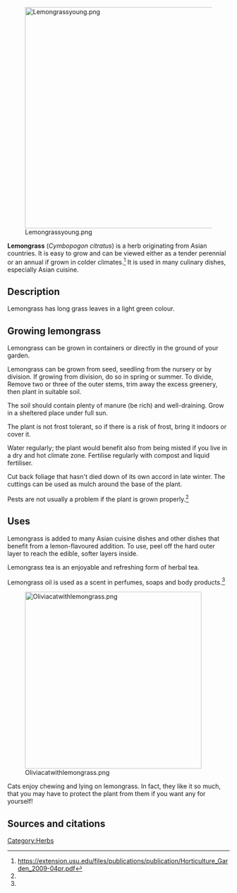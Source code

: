 [[File:Lemongrassyoung.png|center|500px]]

'''Lemongrass''' (''Cymbopogon citratus'') is a herb originating from Asian countries. It is easy to grow and can be viewed either as a tender perennial or an annual if grown in colder climates.<ref name="Utah">https://extension.usu.edu/files/publications/publication/Horticulture_Garden_2009-04pr.pdf</ref> It is used in many culinary dishes, especially Asian cuisine. 

== Description ==

Lemongrass has long grass leaves in a light green colour.

== Growing lemongrass ==

Lemongrass can be grown in containers or directly in the ground of your garden.

Lemongrass can be grown from seed, seedling from the nursery or by division. If growing from division, do so in spring or summer. To divide, Remove two or three of the outer stems, trim away the excess greenery, then plant in suitable soil. 

The soil should contain plenty of manure (be rich) and well-draining. Grow in a sheltered place under full sun. 

The plant is not frost tolerant, so if there is a risk of frost, bring it indoors or cover it.

Water regularly; the plant would benefit also from being misted if you live in a dry and hot climate zone. Fertilise regularly with compost and liquid fertiliser.

Cut back foliage that hasn't died down of its own accord in late winter. The cuttings can be used as mulch around the base of the plant.

Pests are not usually a problem if the plant is grown properly.<ref name="Utah" />

== Uses ==

Lemongrass is added to many Asian cuisine dishes and other dishes that benefit from a lemon-flavoured addition. To use, peel off the hard outer layer to reach the edible, softer layers inside.

Lemongrass tea is an enjoyable and refreshing form of herbal tea.

Lemongrass oil is used as a scent in perfumes, soaps and body products.<ref name="Utah" />

[[File:Oliviacatwithlemongrass.png|center|400px]]

Cats enjoy chewing and lying on lemongrass. In fact, they like it so much, that you may have to protect the plant from them if you want any for yourself!


== Sources and citations ==
{{reflist}}

[[Category:Herbs]]